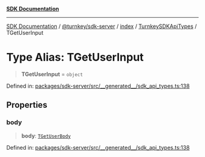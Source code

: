 [**SDK Documentation**](../../../../../../README.mdx)

***

[SDK Documentation](../../../../../../packages.mdx) / [@turnkey/sdk-server](../../../../README.mdx) / [index](../../../README.mdx) / [TurnkeySDKApiTypes](../README.mdx) / TGetUserInput

# Type Alias: TGetUserInput

> **TGetUserInput** = `object`

Defined in: [packages/sdk-server/src/\_\_generated\_\_/sdk\_api\_types.ts:138](https://github.com/tkhq/sdk/blob/078f5423e923fbd1d7fd39440402d7f01d09c3d0/packages/sdk-server/src/__generated__/sdk_api_types.ts#L138)

## Properties

### body

> **body**: [`TGetUserBody`](TGetUserBody.mdx)

Defined in: [packages/sdk-server/src/\_\_generated\_\_/sdk\_api\_types.ts:138](https://github.com/tkhq/sdk/blob/078f5423e923fbd1d7fd39440402d7f01d09c3d0/packages/sdk-server/src/__generated__/sdk_api_types.ts#L138)
